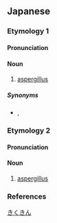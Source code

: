 ==Japanese==

===Etymology 1===
{{ja-kanjitab|きく|きん|yomi=o}}
{{affix|sort=きくきん|ja|麴|tr1=kiku|t1=malt|菌|tr2=kin|t2=fungus}}

====Pronunciation====
{{ja-pron|yomi=o|きくきん|acc=0|acc_ref=DJR}}

====Noun====
{{ja-noun|きくきん}}

# [[aspergillus]]

=====Synonyms=====
* {{ja-r|麹黴|こうじかび}}, {{ja-r|アスペルギルス}}

===Etymology 2===
{{ja-kanjitab|こうじ|きん|yomi=y}}
{{affix|sort=こうじきん|ja|麴|tr1=kōji|t1=malt|菌|tr2=kin|t2=fungus}}

====Pronunciation====
{{ja-pron|yomi=y|こうじきん|acc=0|acc_ref=DJR,NHK|acc2=3|acc2_ref=NHK}}

====Noun====
{{ja-noun|こうじきん|hhira=かうじきん}}

# [[aspergillus]]

===References===
<references/>

[[Category:ja:Fungi|きくきん]]